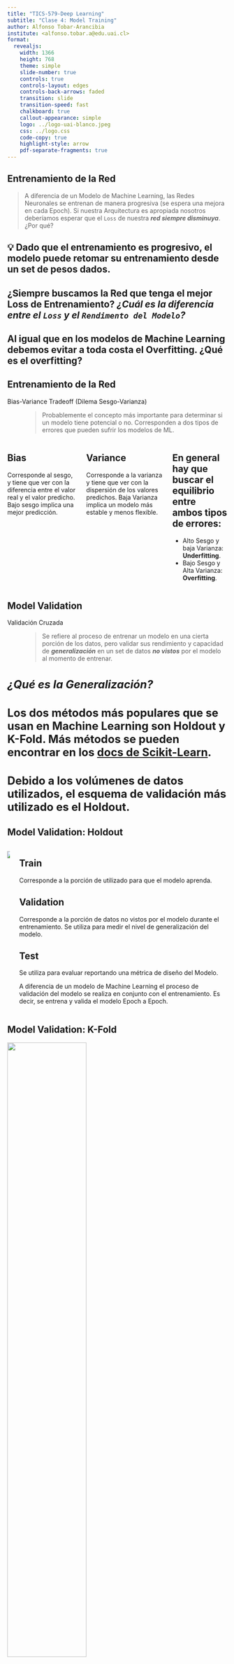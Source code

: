 ```yaml
---
title: "TICS-579-Deep Learning"
subtitle: "Clase 4: Model Training"
author: Alfonso Tobar-Arancibia
institute: <alfonso.tobar.a@edu.uai.cl>
format:
  revealjs:
    width: 1366
    height: 768
    theme: simple
    slide-number: true
    controls: true
    controls-layout: edges
    controls-back-arrows: faded
    transition: slide
    transition-speed: fast
    chalkboard: true
    callout-appearance: simple
    logo: ../logo-uai-blanco.jpeg
    css: ../logo.css
    code-copy: true
    highlight-style: arrow
    pdf-separate-fragments: true
---
```


## Entrenamiento de la Red {.smaller}


> A diferencia de un Modelo de Machine Learning, las Redes Neuronales se entrenan de manera progresiva (se espera una mejora en cada Epoch). Si nuestra Arquitectura es apropiada nosotros deberíamos esperar que el `Loss` de nuestra ***red siempre disminuya***. ¿Por qué?

:::{.callout-tip .fragment icon=false appearance="default"}
## 💡 Dado que el entrenamiento es progresivo, el modelo puede retomar su entrenamiento desde un set de pesos dados.
:::

::: {.callout-warning .fragment icon=false appearance="default"}
## **¿Siempre buscamos la Red que tenga el mejor Loss de Entrenamiento?** ***¿Cuál es la diferencia entre el `Loss` y el `Rendimento del Modelo`?***
:::

::: {.callout-important .fragment icon=false appearance="default"}
## Al igual que en los modelos de Machine Learning debemos evitar a toda costa el Overfitting. ¿Qué es el overfitting?
:::

## Entrenamiento de la Red {.smaller}

Bias-Variance Tradeoff (Dilema Sesgo-Varianza)
: > Probablemente el concepto más importante para determinar si un modelo tiene potencial o no. Corresponden a dos tipos de errores que pueden sufrir los modelos de ML. 

::: {.columns .fragment}
::: {.column .callout-note appearance="default" icon=false}
## Bias
Corresponde al sesgo, y tiene que ver con la diferencia entre el valor real y el valor predicho. Bajo sesgo implica una mejor predicción.
:::
::: {.column .callout-caution appearance="default" icon=false}
## Variance
Corresponde a la varianza y tiene que ver con la dispersión de los valores predichos. Baja Varianza implica un modelo más estable y menos flexible.
:::

::: {.callout-important .fragment appearance="default" icon=false}
## En general hay que buscar el equilibrio entre ambos tipos de errores:

* Alto Sesgo y baja Varianza: **Underfitting**. 
* Bajo Sesgo y Alta Varianza: **Overfitting**. 

:::
:::

## Model Validation {.smaller}

Validación Cruzada
: > Se refiere al proceso de entrenar un modelo en una cierta porción de los datos, pero validar sus rendimiento y capacidad de ***generalización*** en un set de datos ***no vistos*** por el modelo al momento de entrenar. 

::::{style="font-size: 120%;"}
::: {.callout-warning icon=false appearance="default" }
## ***¿Qué es la Generalización?***
:::

::: {.callout-note icon=false appearance="default" }
## Los dos métodos más populares que se usan en Machine Learning son **Holdout** y **K-Fold.** Más métodos se pueden encontrar en los [docs de Scikit-Learn](https://scikit-learn.org/stable/modules/cross_validation.html). 
:::

::: {.callout-important icon=false appearance="default" }
## Debido a los volúmenes de datos utilizados, el esquema de validación más utilizado es el **Holdout**.
:::
::::

## Model Validation: Holdout {.smaller}

::: {.columns}
::: {.column}

![](img/clase-4/data_split.png){.lightbox fig-align="center"}
:::
::: {.column}

::: {.callout-note appearance="default" icon="false"}
## **Train**
Corresponde a la porción de utilizado para que el modelo aprenda.
:::
::: {.callout-important appearance="default" icon="false"}
## **Validation**
Corresponde a la porción de datos no vistos por el modelo durante el entrenamiento. Se utiliza para medir el nivel de generalización del modelo.
:::
::: {.callout-caution appearance="default" icon="false"}
## **Test**
Se utiliza para evaluar reportando una métrica de diseño del Modelo.
:::

::: {.callout-caution}
A diferencia de un modelo de Machine Learning el proceso de validación del modelo se realiza en conjunto con el entrenamiento. Es decir, se entrena y valida el modelo Epoch a Epoch.
:::
:::
::: 

## Model Validation: K-Fold {.smaller}

![](img/clase-4/k-fold.png){.lightbox fig-align="center" width="60%"}

::: {.callout-important}
Corresponde al proceso de Holdout pero repetido $K$ veces.
:::

# ¿Qué es Pytorch?

## Pytorch {.smaller}
> Es una librería de manipulación de Tensores especializada en Deep Learning. Provee principalmente, manipulación de tensores (igual que Numpy, pero en GPU), además de Autograd (calcula derivadas de manera automática).

Para poder comenzar a utilizarlo se requieren normalmente 3 imports:

```.python
import torch
import torch.nn as nn
import torch.nn.functional as F
```

::: {.callout-important appearance="default" icon=false}
## 👀
* `torch` es donde se encuentran la mayoría de funciones básicas para manipular tensores.
* `torch.nn` es donde se encuentran los módulos necesarios para poder crear redes neuronales (neural networks). Cada módulo es una clase en Python.
* `torch.nn.functional` es donde se encontrarán `utility functions` además de versiones funcionales de elementos de `torch.nn`. 
:::

::: {.callout-tip appearance="default"}
## 👀 Una versión funcional es capaz de replicar la operación de un módulo pero no tiene la capacidad de almacenar los parámetros aprendidos.
:::

## Pytorch en GPU {.smaller}

La principal ventaja de frameworks como Pytorch es su ejecución en GPU, la cual ofrece una enorme capacidad de cómputo por la gran cantidad de núcleos.

:::{.callout-tip appearance="default" style="font-size: 120%;" icon=false}
## 🤓 Las GPUs usan CUDA (una variante compleja de C++), por lo que los errores suelen ser crípticos. Por ello se recomienda desarrollar en CPU y pasar a GPU solo cuando el código ya funcione correctamente y sea necesario entrenar.
:::

```.python
## Permite automáticamente reconocer si es que existe GPU en el sistema 
## y de existir lo asigna como el dispositivo de entrenamiento.
device = torch.device("cuda" if torch.cuda.is_available() else "cpu")
```
:::{.callout-note appearance="default" style="font-size: 120%;" icon=false}
## 🖥️ El código anterior es particularmente útil para plataformas como Google Colab donde se permite activar o desactivar el uso de GPU.
:::

```.python
## Fija el dispositivo de entrenamiento a CPU
device = torch.device("cpu")
```

## Convenciones: Modelo {.smaller}

::::{.columns}
:::{.column}
::: {.callout-caution style="font-size: 90%;" icon=false appearance="default"} 
## Una capa en Pytorch
* Son elementos importados desde `torch.nn`.
* Estos módulos deben ser instanciados para luego ser utilizados.
* Cada capa tiene guarda sus parámetros como `atributos`: 
  * `.weight.data` y `.bias.data` (para los pesos y bias respectivos).
  * **Ojo**: Pytorch utiliza los parámetros de manera transpuesta a como lo aprendimos en clases.

:::

```.python
## Ejemplo de un capa de parámetros en Pytorch
## Proyecta desde 4 dimensiones a 12 dimensiones
fc1 = nn.Linear(in_features = 4, out_features=12)

## Forward Pass:
## Calcula las activaciones de la capa
fc1(X)

```

:::{.callout-note style="font-size: 90%;" icon=false appearance="default"}
## Output: Activaciones de la capa
:::
```
tensor([[ 0.2620, -0.5313,  0.3907,  ..., -0.0451, -1.2113, -2.9476],
        [-1.2096, -0.2586, -0.1372,  ...,  0.1342, -1.1130, -1.4764],
        [-1.7676, -0.3754, -0.3786,  ...,  0.2964, -1.2234, -1.6176],
        ...,
        [-2.1432, -0.3500, -0.5168,  ...,  0.3048, -1.1075, -1.1932],
        [-2.6030,  0.0033, -0.6494,  ...,  0.8202, -1.6117, -1.0077],
        [ 0.1126, -0.4532,  0.3573,  ...,  0.0660, -1.0688, -2.4856]],
       grad_fn=<AddmmBackward0>)
```
:::
:::{.column}

::: {.callout-tip style="font-size: 90%;" icon=false appearance="default"} 
## Un clase en Pytorch permite crear redes más complejas y poseen 2 métodos principales:
  * Todas las clases deben heredar de `nn.Module`.

* `__init__()`:
  * Se inicializan los módulos con `super().__init__()`.
  * Se definen las capas de la red como atributos de la clase.
    * self.nombre_de_la_capa = nn.Capa(...)
    * self.funcion = nn.Funcion(...)
* `forward()`:
  * Define como se conectan las capas en el Forward Pass.

:::

```.python
class MLP(nn.Module):
  def __init__(self, in_features, out_features):
    super().__init__()
    
    ## Defincición de capas
    self.fc1 = nn.Linear(in_features, out_features)

  def forward(self,x):
    x = self.fc1(x)
    return x

model = MLP(in_features=4, out_features = 12)
model(X)
```
:::

::::

## Crear modelos más complejos {.smaller}

::::{.columns}

:::{.column width="60%"}

```.python
class MLP2(nn.Module):
  def __init__(self, in_features, out_features):
    super().__init__()
    self.fc1 = nn.Linear(in_features, out_features)
    self.relu = nn.ReLU(inplace = True)
    self.fc2 = nn.Linear(out_features, 1)

  def forward(self,x):
    x = self.fc1(x)
    x = self.relu(x)
    x = self.fc2(x)
    return x

class SuperMLP(nn.Module):
  def __init__(self):
    super().__init__()
    self.mlp1 = MLP(in_features=4, out_features=12)
    self.mlp2 = MLP2(in_features=12, out_features=8)
  def forward(self, x):
    x = self.mlp1(x)
    x = self.mlp2(x)
    return x

super_model = SuperMLP()
logits = super_model(X)
logits.shape
```

:::

:::{.column width="40%"}
::: {.callout-caution style="font-size: 90%;" icon=false appearance="default"} 
## Es posible combinar distintos `nn.Module` en un sólo modelo.
:::

![](img/clase-4/super_mlp.png){.lightbox fig-align="center" width="90%"}

```.python
super_model
```
```
SuperMLP(
  (mlp1): MLP(
    (fc1): Linear(in_features=4, out_features=12, bias=True)
  )
  (mlp2): MLP2(
    (fc1): Linear(in_features=12, out_features=8, bias=True)
    (relu): ReLU()
    (fc2): Linear(in_features=8, out_features=1, bias=True)
  )
)
```
:::
::::

## Visualización del Modelo {.smaller}

::::{.columns}

:::{.column width="55%"}
![](img/clase-4/super_mlp.png){.lightbox fig-align="center" width="90%"}
:::

:::{.column width="45%"}


```.python
super_model
```
```
SuperMLP(
  (mlp1): MLP(
    (fc1): Linear(in_features=4, out_features=12, bias=True)
  )
  (mlp2): MLP2(
    (fc1): Linear(in_features=12, out_features=8, bias=True)
    (relu): ReLU()
    (fc2): Linear(in_features=8, out_features=1, bias=True)
  )
)
```

```.python
from torchinfo import summary
summary(super_model)
```
```
=================================================================
Layer (type:depth-idx)                   Param #
=================================================================
SuperMLP                                 --
├─MLP: 1-1                               --
│    └─Linear: 2-1                       60
├─MLP2: 1-2                              --
│    └─Linear: 2-2                       104
│    └─ReLU: 2-3                         --
│    └─Linear: 2-4                       9
=================================================================
Total params: 173
Trainable params: 173
Non-trainable params: 0
=================================================================
```
:::
::::

## Convenciones: Optimizador y Loss Function {.smaller}

:::{.callout-important icon=false appearance="default"}
## Loss Function
* El `Loss Function` a utilizar le llamaremos `criterion`.
:::
```.python
criterion = nn.BCEWithLogitsLoss()
```

:::{.callout-caution icon=false appearance="default"}
## Optimizer
* El Optimizador lo llamaremos `optimizer` y se importa desde torch.optim.
* Además el optimizador debe ser instanciado junto con los parámetros del modelo y la tasa de aprendizaje `lr` (learning rate).
:::

```.python
optimizer = torch.optim.Adam(super_model.parameters(), lr = 3e-4)
```


## Training Loop {.smaller}


::::{.columns}
:::{.column}
```.python
loss_history = []
for e in range(epochs):
  # Definición del modo del Modelo
  super_model.train()
  optimizer.zero_grad()

  # Forward Pass
  logits = super_model(X)
  loss = criterion(logits, y)
  ## Calcula los gradientes (Backward Pass)
  loss.backward()

  # Actualización de los Pesos
  optimizer.step()

  # Log del Modelo
  loss_history.append(loss.item())
```
:::
:::{.column}
![](img/clase-4/training_loop.png){.lightbox fig-align="center"} 

:::
::::


:::{.callout-note style="font-size: 90%;" icon=false appearance="default"}
## Elementos clave del Training Loop
* Pytorch requiere fijar el Modo de la Red. Para entrenar se utiliza `model.train()`.
  * Pytorch tiene la costumbre de Acumular Gradientes. Por lo tanto, antes de cada Loop, se deben reiniciar los gradientes a cero utilizando `optimizer.zero_grad()`.
* El Forward Pass lo llamaremos con `logits = super_model(X)`. Esto permite calcular los Logits y las variables intermedias necesarias para el Backward Pass.
* El error/loss de la red lo calculamos con `loss = criterion(logits, y)`.
* El cálculo de gradientes lo llamaremos `loss.backward()`. Esto calcula los gradientes y los acumula en cada parámetro del modelo.
* El optimizador lo llamaremos `optimizer`. Y llamaremos al proceso de actualizar pesos como `optimizer.step()`.
:::

## Validation Loop {.smaller}

::::{.columns}
:::{.column}

```.python
loss_history = []
val_loss_history = []
for e in range(epochs):
  # Definición del modo del Modelo
  super_model.train()
  optimizer.zero_grad()

  # Forward Pass
  logits = super_model(X)
  loss = criterion(logits, y)
  ## Calcula los gradientes (Backward Pass)
  loss.backward()

  # Actualización de los Pesos
  optimizer.step()

  # Log de Entrenamiento
  loss_history.append(loss.item())

  # Validation Loop
  super_model.eval()

  # Evita cálculo de gradientes
  with torch.no_grad():
    val_logits = super_model(X_val)
    val_loss = criterion(val_logits, y_val)
    # Log de Validación
    val_loss_history.append(val_loss.item())
```

:::
:::{.column}
![](img/clase-4/validation_loop.png){.lightbox fig-align="center"} 

:::{.callout-note style="font-size: 80%;" icon=false appearance="default"}
## Elementos clave del Validation Loop
* Se debe fijar el modo del modelo a evaluación con `model.eval()`. No es necesario calcular gradientes en Validación ya que no hay actualización de parámetros.
  * `with torch.no_grad():` desactiva el cálculo de gradientes.
* El Forward Pass lo llamaremos con `val_logits = super_model(X_val)`. Esto permite calcular los Logits para poder calcular el loss de Validación.
* El error/loss de la red lo calculamos como `val_loss = criterion(val_logits, y_val)`.
:::

:::
::::

## Model Evaluation {.smaller}

:::{style="font-size: 75%;"}
> Nos referimos a la evaluación del modelo como la medición de la performance esperada por nuestro modelo. La Evaluación del Modelo se realiza en torno a una métrica definida a priori por el modelador. La métrica a utilizar está íntimamente ligada al problema a resolver.
:::

::: {.columns}
::: {.column}
#### Clasificación

* $Accuracy = \frac{1}{m} \sum_{i = 1}^m 1\{y_i = \hat{y_i}\}$
* $Precision = \frac{TP}{TP + FP}$
* $Recall = \frac{TP}{TP + FN}$
* $F1-Score = 2 \cdot \frac{Precision \cdot Recall}{Precision + Recall}$
:::


::: {.column}
#### Regresión
* $RMSE = \frac{1}{m} \sum_{i=1}^m (y_i-\hat{y_i})^2$
* $MAE = \frac{1}{m} \sum_{i=1}^m |y_i - \hat{y_i}|$
* $MAPE = 100 \cdot \frac{1}{m} \sum_{i=1}^m \frac{|y_i-\hat{y_i}|}{max(\epsilon,y_i)}$
* $SMAPE = \frac{2}{m} \sum_{i=1}^2 \frac{|y_i - \hat{y_i}  |}{max(|y_i + \hat{y_i}|,\epsilon)}$
:::
::: 


::: {.callout-warning icon=false appearance="default"}
## 🤓
Las métricas presentadas son las básicas para clasificación y regresión. Existen otras más específicas según el campo:

* IoU en segmentación semántica,
* MAP@k en recomendación,
* BLEU o ROUGE en NLP, etc.
* Una lista extensa puede consultarse en [Torchmetrics](https://lightning.ai/docs/torchmetrics/stable/all-metrics.html)
.
:::

## Training-Validation Loop + Evaluación {.smaller}

::::{.columns}
:::{.column}

```.python
loss_history, val_loss_history = [], []
train_metric_history, val_metric_history = [], []
for e in range():
  train_metric = BinaryAccuracy()
  val_metric = BinaryAccuracy()

  ## Training Loop
  super_model.train()
  optimizer.zero_grad()
  logits = super_model(X)
  loss = criterion(logits, y)
  loss.backward()
  optimizer.step()
  loss_history.append(loss.item())
  acc = train_metric(logits, y)
  train_metric_history.append(acc)
  tr_acc = train_metric.compute()

  # Validation Loop
  super_model.eval()
  with torch.no_grad():
    val_logits = super_model(X_val)
    val_loss = criterion(val_logits, y_val)
    val_loss_history.append(val_loss.item())
    acc = train_metric(val_logits, y_val)
    val_metric_history.append(acc)
    val_acc = test_metric.compute()

```

:::
:::{.column}
![](img/clase-4/val_loop_metrics.png){.lightbox fig-align="center"} 

:::{.callout-caution style="font-size: 80%;" icon=false appearance="default"}
## Elementos clave de este loop
* Adicional al cálculo de Loss se calcula alguna métrica de interés para el problema.
* Se pueden loguear cuantas métricas se deseen.
:::

:::
::::

## Monitoreo de un Modelo: Validation Curve {.smaller}


::: {.columns}
::: {.column width="60%"}
![](img/clase-4/validation_curve.png){.lightbox fig-align="center"}
:::
::: {.column width="40%"}
::: {.callout-important}
Es importante ser capaz de identificar el momento exacto en el cual el momento comienza su overfitting. Para ello se utiliza el **"Checkpointing"**. 
:::

::: {.callout-note appearance="default"}
## Checkpoint

* Corresponde a un snapshot del modelo a un cierto punto. En la **práctica** se almacenan los parámetros del **mejor modelo** y del **último Epoch**.
:::

::: {.callout-tip appearance="default"}
## EarlyStopping

* Teoricamente, una vez que la red Neuronal alcanza el punto de Overfitting ya no tiene sentido seguir el entrenamiento. Por lo tanto es posible detener el entrenamiento bajo una cierta condición.
:::
:::
::: 

## Entrenamiento Eficiente: Pytorch Dataset {.smaller}

Pytorch posee varias estrategias para hacer más eficiente el entrenamiento de Redes Neuronales. Dentro de las estrategias más comunes está el entrenamiento en GPU en Mini Batches.

:::{.callout-caution icon=false appearance="default"}
### Pytorch Dataset

Corresponde a una clase que hereda de torch.utils.data.Dataset, la cual define la forma en que se cargan los datos. Su principal ventaja es que permite realizar una carga perezosa (lazy loading), es decir, los datos se leen únicamente en el momento en que son requeridos.
:::

::::{.columns}
:::{.column}
```.python
from torch.utils.data import Dataset

class ExampleDataset(Dataset):
  def __init__(self, x,y):
    ## Convertimos a numpy arrays
    self.X = x.to_numpy()
    self.y = y.values

  def __len__(self):
    return len(self.X)

  def __getitem__(self, idx):
    return dict(
        ## Tranformarmos cada índice en Tensor de Floats.
        x=torch.from_numpy(self.X)[idx].float(),
        y=torch.from_numpy(self.y)[idx].float()
        )

train_data = ExampleDataset(X_train, y_train)
val_data = ExampleDataset(X_val, y_val)
```
:::
:::{.column}
:::{.callout-note icon=false appearance="default"}
## `__init__`: Inicializa el dataset solicitando los datos requeridos.
:::
:::{.callout-tip icon=false appearance="default"}
## `__len__`: Define como se calcula la cantidad de muestras del dataset.
:::
:::{.callout-important icon=false appearance="default"}
## `__getitem__`: Define qué devuelve el elemento $i$ del dataset. Es decir **train_data[i]** o **val_data[i]**.
:::
:::
::::

## Entrenamiento Eficiente: Pytorch Dataloader {.smaller}

:::{.callout-caution icon=false appearance="default"}
### Pytorch Dataloader

Corresponde a una clase que permite cargar los datos por batch. Además permite paralelizar la carga de datos utilizando múltiples workers y controlar aspectos como qué hacer con el último batch (si es que no es completo) o si es necesario mezclar los datos (shuffling). La instancia del Dataloader también es **lazy.**
:::

```.python
train_loader=DataLoader(train_data, batch_size=32, num_workers=10, pin_memory=True, drop_last=True, shuffle=True)
val_loader=DataLoader(val_data, batch_size=32, num_workers=10, pin_memory=True, shuffle=False)
```

:::{style="font-size: 70%;"}
* **batch_size**: Tamaño del mini-batch.
* **num_workers**: Número de procesos a utilizar para cargar los datos.
* **pin_memory**: Si es True, las GPU destinan un espacio especial en memoria para acelerar la transferencia de datos.
* **drop_last**: Si es True, se descarta el último batch si no es completo.
* **shuffle**: Si es True, se mezclan los datos en cada epoch.
:::


:::{.callout-caution icon=false appearance="default"}
## Para entrenar en GPU es necesario que el modelo y los datos estén GPU. 
:::

:::{.callout-tip icon=false appearance="default"}
## Para pasar el modelo a la GPU se utiliza `super_model.to(device)`.
:::

:::{.callout-note icon=false appearance="default"}
## Para pasar los datos a la GPU se utiliza `X.to(device)` o `y.to(device)`.
:::

## Training-Validation Loop + Dataloader {.smaller}
 
::::{.columns}
:::{.column}
```.python
  epoch_loss=dict(train=[], val=[])
  epoch_metric=dict(train=[], val=[])
  super_model.to(device)
  for e in range(epochs):
    train_metric, val_metric = BinaryAccuracy(), BinaryAccuracy()
    batch_loss=dict(train=[], val=[])

    model.train()
    for batch in train_loader:
      X, y = batch["x"].to(device), batch["y"].to(device)
      optimizer.zero_grad()
      logits = super_model(X)
      loss = criterion(logits, y)
      loss.backward()
      acc = train_metric(logits, y)
      optimizer.step()
      batch_loss["train"].append(loss.item())

    tr_acc = train_metric.compute()
    train_epoch_loss = np.mean(batch_loss["train"])
    epoch_metric["train"].append(tr_acc)

    model.eval()
    with torch.no_grad():
      for batch in val_loader:
        X, y = batch["x"].to(device), batch["y"].to(device)
        logits = super_model(X)
        loss = criterion(logits, y)
        batch_loss["val"].append(loss.item())
        acc = val_metric(logits, y)

      val_acc = val_metric.compute()
      val_epoch_loss = np.mean(batch_loss["val"])
      epoch_metric["val"].append(val_acc)

    epoch_loss["train"].append(train_epoch_loss)
    epoch_loss["val"].append(val_epoch_loss)

```
:::
:::{.column}
:::{.callout-note style="font-size: 80%;" icon=false appearance="default"}
## 👀 Detalles clave de este loop

* Tanto para el Training Loop como para el Validation Loop se itera sobre el `DataLoader` en la GPU.
* Se definen métricas dentro de la Epoch. Las cuales serán utilizadas para calcular por batch y por epoch (utilizando `.compute()`).
* Se definen métricas separadas para entrenamiento y validación.
* Normalmente se loguean el Loss y una o más métricas por Epoch para construir las curvas de validación.
:::

:::{.callout-warning style="font-size: 80%;" appearance="default"}
## Detach
En ocasiones no es posible convertir un tensor a un valor numérico (float, int, etc) si es que el tensor requiere gradientes. En estos casos es necesario "desconectar" el tensor del grafo de cómputo utilizando `.detach()` y luego conviertiendolo a Numpy.
:::

```.python
data.detach().numpy()
```

:::
::::

# 🎊 Estamos listos para entrenar Redes Neuronales 🎊

::: {.footer}
<p xmlns:cc="http://creativecommons.org/ns#" xmlns:dct="http://purl.org/dc/terms/"><span property="dct:title">Tics-579 Deep Learning</span> por Alfonso Tobar-Arancibia está licenciado bajo <a href="http://creativecommons.org/licenses/by-nc-sa/4.0/?ref=chooser-v1" target="_blank" rel="license noopener noreferrer" style="display:inline-block;">CC BY-NC-SA 4.0

<img style="height:22px!important;margin-left:3px;vertical-align:text-bottom;" src="https://mirrors.creativecommons.org/presskit/icons/cc.svg?ref=chooser-v1"><img style="height:22px!important;margin-left:3px;vertical-align:text-bottom;" src="https://mirrors.creativecommons.org/presskit/icons/by.svg?ref=chooser-v1"><img style="height:22px!important;margin-left:3px;vertical-align:text-bottom;" src="https://mirrors.creativecommons.org/presskit/icons/nc.svg?ref=chooser-v1"><img style="height:22px!important;margin-left:3px;vertical-align:text-bottom;" src="https://mirrors.creativecommons.org/presskit/icons/sa.svg?ref=chooser-v1"></a></p>
:::
